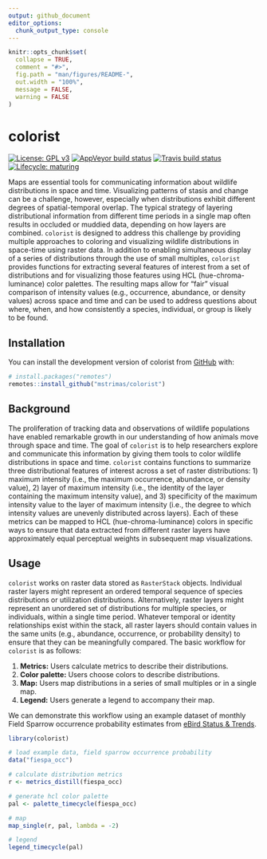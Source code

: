 ```yaml
---
output: github_document
editor_options: 
  chunk_output_type: console
---
```


```r
knitr::opts_chunk$set(
  collapse = TRUE,
  comment = "#>",
  fig.path = "man/figures/README-",
  out.width = "100%",
  message = FALSE,
  warning = FALSE
)
```

# colorist

<!-- badges: start -->
[![License: GPL v3](https://img.shields.io/badge/License-GPL%20v3-blue.svg)](http://www.gnu.org/licenses/gpl-3.0)
[![AppVeyor build status](https://ci.appveyor.com/api/projects/status/github/mstrimas/colorist?branch=master&svg=true)](https://ci.appveyor.com/project/mstrimas/colorist)
[![Travis build status](https://travis-ci.org/mstrimas/colorist.svg?branch=master)](https://travis-ci.org/mstrimas/colorist)
[![Lifecycle: maturing](https://img.shields.io/badge/lifecycle-maturing-blue.svg)](https://www.tidyverse.org/lifecycle/#maturing)
<!-- badges: end -->

Maps are essential tools for communicating information about wildlife distributions in space and time. Visualizing patterns of stasis and change can be a challenge, however, especially when distributions exhibit different degrees of spatial-temporal overlap. The typical strategy of layering distributional information from different time periods in a single map often results in occluded or muddied data, depending on how layers are combined. `colorist` is designed to address this challenge by providing multiple approaches to coloring and visualizing wildlife distributions in space-time using raster data. In addition to enabling simultaneous display of a series of distributions through the use of small multiples, `colorist` provides functions for extracting several features of interest from a set of distributions and for visualizing those features using HCL (hue-chroma-luminance) color palettes. The resulting maps allow for "fair" visual comparison of intensity values (e.g., occurrence, abundance, or density values) across space and time and can be used to address questions about where, when, and how consistently a species, individual, or group is likely to be found.

## Installation

You can install the development version of colorist from [GitHub](https://github.com/mstrimas/colorist) with:

```r
# install.packages("remotes")
remotes::install_github("mstrimas/colorist")
```

## Background

The proliferation of tracking data and observations of wildlife populations have enabled remarkable growth in our understanding of how animals move through space and time. The goal of `colorist` is to help researchers explore and communicate this information by giving them tools to color wildlife distributions in space and time. `colorist` contains functions to summarize three distributional features of interest across a set of raster distributions: 1) maximum intensity (i.e., the maximum occurrence, abundance, or density value), 2) layer of maximum intensity (i.e., the identity of the layer containing the maximum intensity value), and 3) specificity of the maximum intensity value to the layer of maximum intensity (i.e., the degree to which intensity values are unevenly distributed across layers). Each of these metrics can be mapped to HCL (hue-chroma-luminance) colors in specific ways to ensure that data extracted from different raster layers have approximately equal perceptual weights in subsequent map visualizations. 

## Usage

`colorist` works on raster data stored as `RasterStack` objects. Individual raster layers might represent an ordered temporal sequence of species distributions or utilization distributions. Alternatively, raster layers might represent an unordered set of distributions for multiple species, or individuals, within a single time period. Whatever temporal or identity relationships exist within the stack, all raster layers should contain values in the same units (e.g., abundance, occurrence, or probability density) to ensure that they can be meaningfully compared. The basic workflow for `colorist` is as follows:

1. **Metrics:** Users calculate metrics to describe their distributions.
2. **Color palette:** Users choose colors to describe distributions.
3. **Map:** Users map distributions in a series of small multiples or in a single map.
4. **Legend:** Users generate a legend to accompany their map.

We can demonstrate this workflow using an example dataset of monthly Field Sparrow occurrence probability estimates from [eBird Status & Trends](https://ebird.org/science/status-and-trends).

```r
library(colorist)

# load example data, field sparrow occurrence probability
data("fiespa_occ")

# calculate distribution metrics
r <- metrics_distill(fiespa_occ)

# generate hcl color palette
pal <- palette_timecycle(fiespa_occ)

# map
map_single(r, pal, lambda = -2)

# legend
legend_timecycle(pal)
```
